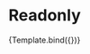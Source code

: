 


<Meta title="Components/CheckGroup/Readonly" component={VvCheckGroup} />

# Readonly

<Canvas>
	<Story
		name="Readonly"
		args={{
			name: 'story-readonly',
			options: [
				{ value: 1, label: 'Mela' },
				{ value: 2, label: 'Pera' },
				{ value: 3, label: 'Banana' }
			],
			readonly: true
		}}>
		{Template.bind({})}
	</Story>
</Canvas>

